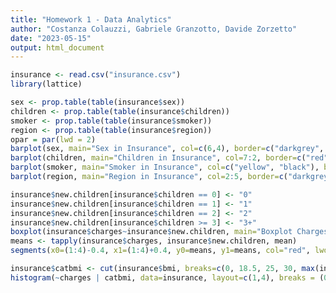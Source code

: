 ```yaml
---
title: "Homework 1 - Data Analytics"
author: "Costanza Colauzzi, Gabriele Granzotto, Davide Zorzetto"
date: "2023-05-15"
output: html_document
---
```


```r
insurance <- read.csv("insurance.csv")
library(lattice)
```

```r
sex <- prop.table(table(insurance$sex))
children <- prop.table(table(insurance$children))
smoker <- prop.table(table(insurance$smoker))
region <- prop.table(table(insurance$region))
opar = par(lwd = 2)
barplot(sex, main="Sex in Insurance", col=c(6,4), border=c("darkgrey", "red")) 
barplot(children, main="Children in Insurance", col=7:2, border=c("red", "darkgrey", "darkgrey", "darkgrey", "darkgrey", "darkgrey"))
barplot(smoker, main="Smoker in Insurance", col=c("yellow", "black"), border=c("red", "darkgrey"))
barplot(region, main="Region in Insurance", col=2:5, border=c("darkgrey","darkgrey","red", "darkgrey"))
```

```r
insurance$new.children[insurance$children == 0] <- "0"
insurance$new.children[insurance$children == 1] <- "1"
insurance$new.children[insurance$children == 2] <- "2"
insurance$new.children[insurance$children >= 3] <- "3+"
boxplot(insurance$charges~insurance$new.children, main="Boxplot Charges/Children", xlab="Children", ylab="Charges", col="yellow", border="darkblue")
means <- tapply(insurance$charges, insurance$new.children, mean)
segments(x0=(1:4)-0.4, x1=(1:4)+0.4, y0=means, y1=means, col="red", lwd=2.5)

```

```r

insurance$catbmi <- cut(insurance$bmi, breaks=c(0, 18.5, 25, 30, max(insurance$bmi)+1), labels=c("underweight", "normal", "overweight", "obese"))
histogram(~charges | catbmi, data=insurance, layout=c(1,4), breaks = (0:6)*max(insurance$charges+1)/6,aspect=0.2, ylim=c(0,70))
  
```


